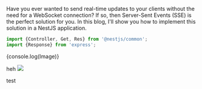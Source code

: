 

Have you ever wanted to send real-time updates to your clients without the need for a WebSocket connection? If so, then
Server-Sent Events (SSE) is the perfect solution for you. In this blog, I'll show you how to implement this solution in a NestJS application.

```typescript
import {Controller, Get, Res} from '@nestjs/common';
import {Response} from 'express';
```

{console.log(Image)}

<Note>
heh
</Note>

<img src={Image_Test.src} />

test
